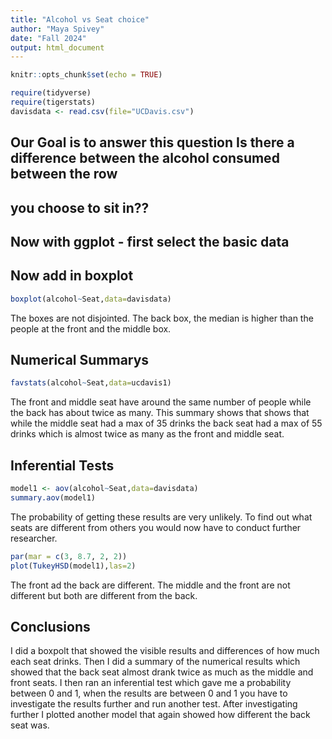 ```yaml
---
title: "Alcohol vs Seat choice"
author: "Maya Spivey"
date: "Fall 2024"
output: html_document
---
```


```r
knitr::opts_chunk$set(echo = TRUE)
```

```r
require(tidyverse)
require(tigerstats)
davisdata <- read.csv(file="UCDavis.csv")
```
## Our Goal is to answer this question Is there a difference between the alcohol consumed between the row
## you choose to sit in??

## Now with ggplot - first select the basic data


## Now add in boxplot
```r
boxplot(alcohol~Seat,data=davisdata)
```

The boxes are not disjointed. The back box, the median is higher than the people at the front and the middle box.  

## Numerical Summarys 
```r
favstats(alcohol~Seat,data=ucdavis1)
```

The front and middle seat have around the same number of people while the back has about twice as many. This summary shows that shows that while the middle seat had a max of 35 drinks the back seat had a max of 55 drinks which is almost twice as many as the front and middle seat. 

## Inferential Tests

```r
model1 <- aov(alcohol~Seat,data=davisdata)
summary.aov(model1)
```
The probability of getting these results are very unlikely. To find out what seats are different from others you would now have to conduct further researcher.

```r
par(mar = c(3, 8.7, 2, 2))
plot(TukeyHSD(model1),las=2)
```

The front ad the back are different. The middle and the front are not different but both are different from the back. 

## Conclusions

I did a boxpolt that showed the visible results and differences of how much each seat drinks. Then I did a summary of the numerical results which showed that the back seat almost drank twice as much as the middle and front seats. I then ran an inferential test which gave me a probability between 0 and 1, when the results are between 0 and 1 you have to investigate the results further and run another test. After investigating further I plotted another model that again showed how different the back seat was. 
